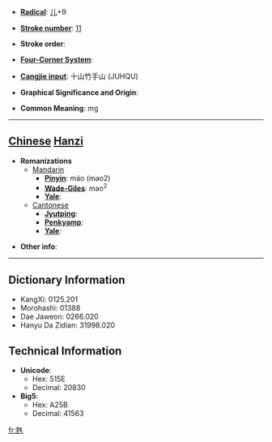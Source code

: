 * '''[[Wiktionary:Chinese radical index| Radical]]''': [[Wiktionary:Chinese radical index 儿|儿]]+9

* '''[[Wiktionary:Chinese total strokes index|Stroke number]]''': [[Wiktionary:Chinese total strokes index 11|11]]

* '''Stroke order''': 

* '''[[Wiktionary:Chinese four corner index|Four-Corner System]]''': 

* '''[[Wiktionary:Chinese Cangjie index|Cangjie input]]''': 十山竹手山 (JUHQU)

* '''Graphical Significance and Origin''': 

* '''Common Meaning''': mg

----

== [[Chinese]] [[Hanzi]] ==

* '''Romanizations'''
** [[Mandarin]]
*** '''[[Pinyin]]''': máo (mao2)
*** '''[[Wade-Giles]]''': mao<sup>2</sup>
*** '''[[Yale]]''': 
**[[Cantonese]]
***'''[[Jyutping]]''':
***'''[[Penkyamp]]''': 
***'''[[Yale]]''': 

* '''Other info''': 

----

== Dictionary Information ==

* KangXi: 0125.201
* Morohashi: 01388
* Dae Jaweon: 0266.020
* Hanyu Da Zidian: 31998.020

== Technical Information ==

* '''Unicode''':
** Hex: 515E
** Decimal: 20830
* '''Big5''':
** Hex: A25B
** Decimal: 41563

[[fr:兞]]